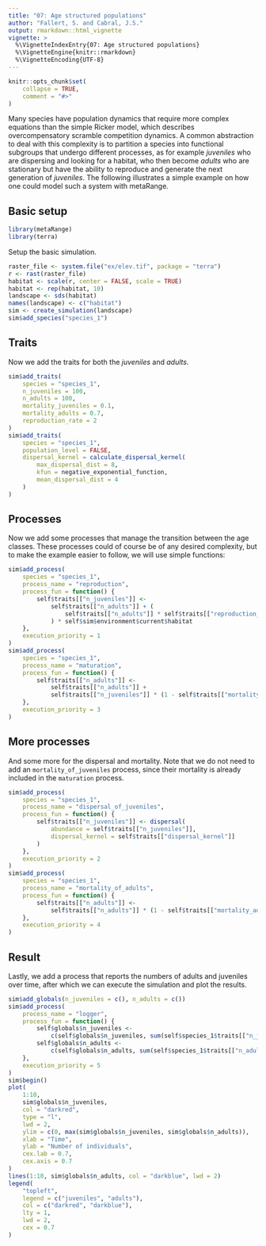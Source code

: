---
title: "07: Age structured populations"
author: "Fallert, S. and Cabral, J.S."
output: rmarkdown::html_vignette
vignette: >
  %\VignetteIndexEntry{07: Age structured populations}
  %\VignetteEngine{knitr::rmarkdown}
  %\VignetteEncoding{UTF-8}
---

```{r, include = FALSE}
knitr::opts_chunk$set(
    collapse = TRUE,
    comment = "#>"
)
```
Many species have population dynamics that require more complex equations than the simple Ricker model, which describes overcompensatory scramble competition dynamics.
A common abstraction to deal with this complexity is to partition a species into functional subgroups that undergo different processes, as for example *juveniles* who are dispersing and looking for a habitat, who then become *adults* who are stationary but have the ability to reproduce and generate the next generation of *juveniles*.
The following illustrates a simple example on how one could model such a system with metaRange.


## Basic setup
```{r setup}
library(metaRange)
library(terra)
```

Setup the basic simulation.
```{r setup_sim}
raster_file <- system.file("ex/elev.tif", package = "terra")
r <- rast(raster_file)
habitat <- scale(r, center = FALSE, scale = TRUE)
habitat <- rep(habitat, 10)
landscape <- sds(habitat)
names(landscape) <- c("habitat")
sim <- create_simulation(landscape)
sim$add_species("species_1")
```


## Traits
Now we add the traits for both the *juveniles* and  *adults*.
```{r some-traits}
sim$add_traits(
    species = "species_1",
    n_juveniles = 100,
    n_adults = 100,
    mortality_juveniles = 0.1,
    mortality_adults = 0.7,
    reproduction_rate = 2
)
sim$add_traits(
    species = "species_1",
    population_level = FALSE,
    dispersal_kernel = calculate_dispersal_kernel(
        max_dispersal_dist = 8,
        kfun = negative_exponential_function,
        mean_dispersal_dist = 4
    )
)
```

## Processes
Now we add some processes that manage the transition between the age classes.
These processes could of course be of any desired complexity, but to make the example easier to follow, we will use simple functions:
```{r repro1}
sim$add_process(
    species = "species_1",
    process_name = "reproduction",
    process_fun = function() {
        self$traits[["n_juveniles"]] <-
            self$traits[["n_adults"]] + (
                self$traits[["n_adults"]] * self$traits[["reproduction_rate"]]
            ) * self$sim$environment$current$habitat
    },
    execution_priority = 1
)
sim$add_process(
    species = "species_1",
    process_name = "maturation",
    process_fun = function() {
        self$traits[["n_adults"]] <-
            self$traits[["n_adults"]] +
            self$traits[["n_juveniles"]] * (1 - self$traits[["mortality_juveniles"]])
    },
    execution_priority = 3
)
```

## More processes
And some more for the dispersal and mortality.
Note that we do not need to add an `mortality_of_juveniles` process, since their mortality is already included in the `maturation` process.
```{r dispersal1}
sim$add_process(
    species = "species_1",
    process_name = "dispersal_of_juveniles",
    process_fun = function() {
        self$traits[["n_juveniles"]] <- dispersal(
            abundance = self$traits[["n_juveniles"]],
            dispersal_kernel = self$traits[["dispersal_kernel"]]
        )
    },
    execution_priority = 2
)
sim$add_process(
    species = "species_1",
    process_name = "mortality_of_adults",
    process_fun = function() {
        self$traits[["n_adults"]] <-
            self$traits[["n_adults"]] * (1 - self$traits[["mortality_adults"]])
    },
    execution_priority = 4
)
```

## Result
Lastly, we add a process that reports the numbers of adults and juveniles over time, after which we can execute the simulation and plot the results.
```{r run_sim}
sim$add_globals(n_juveniles = c(), n_adults = c())
sim$add_process(
    process_name = "logger",
    process_fun = function() {
        self$globals$n_juveniles <-
            c(self$globals$n_juveniles, sum(self$species_1$traits[["n_juveniles"]]))
        self$globals$n_adults <-
            c(self$globals$n_adults, sum(self$species_1$traits[["n_adults"]]))
    },
    execution_priority = 5
)
sim$begin()
plot(
    1:10,
    sim$globals$n_juveniles,
    col = "darkred",
    type = "l",
    lwd = 2,
    ylim = c(0, max(sim$globals$n_juveniles, sim$globals$n_adults)),
    xlab = "Time",
    ylab = "Number of individuals",
    cex.lab = 0.7,
    cex.axis = 0.7
)
lines(1:10, sim$globals$n_adults, col = "darkblue", lwd = 2)
legend(
    "topleft",
    legend = c("juveniles", "adults"),
    col = c("darkred", "darkblue"),
    lty = 1,
    lwd = 2,
    cex = 0.7
)
```
